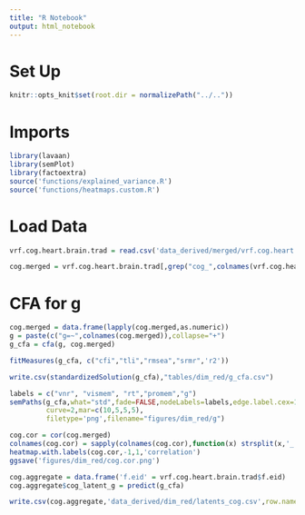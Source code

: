 ```yaml
---
title: "R Notebook"
output: html_notebook
---
```


# Set Up
```r
knitr::opts_knit$set(root.dir = normalizePath("../.."))
```

# Imports
```r
library(lavaan)
library(semPlot)
library(factoextra)
source('functions/explained_variance.R')
source('functions/heatmaps.custom.R')
```

# Load Data
```r
vrf.cog.heart.brain.trad = read.csv('data_derived/merged/vrf.cog.heart.brain.trad.healthy.csv')
```

```r
cog.merged = vrf.cog.heart.brain.trad[,grep("cog_",colnames(vrf.cog.heart.brain.trad))]
```


# CFA for g
```r
cog.merged = data.frame(lapply(cog.merged,as.numeric))
g = paste(c("g=~",colnames(cog.merged)),collapse="+")
g_cfa = cfa(g, cog.merged)
```

```r
fitMeasures(g_cfa, c("cfi","tli","rmsea","srmr",'r2'))
```



```r
write.csv(standardizedSolution(g_cfa),"tables/dim_red/g_cfa.csv")
```

```r
labels = c("vnr", "vismem", "rt","promem","g")
semPaths(g_cfa,what="std",fade=FALSE,nodeLabels=labels,edge.label.cex=1,sizeMan=5,edge.color="black",
         curve=2,mar=c(10,5,5,5),
         filetype='png',filename="figures/dim_red/g")
```

```r
cog.cor = cor(cog.merged)
colnames(cog.cor) = sapply(colnames(cog.cor),function(x) strsplit(x,'_')[[1]][2])
heatmap.with.labels(cog.cor,-1,1,'correlation')
ggsave('figures/dim_red/cog.cor.png')
```

```r
cog.aggregate = data.frame('f.eid' = vrf.cog.heart.brain.trad$f.eid)
cog.aggregate$cog_latent_g = predict(g_cfa)
```


```r
write.csv(cog.aggregate,'data_derived/dim_red/latents_cog.csv',row.names = FALSE)
```

